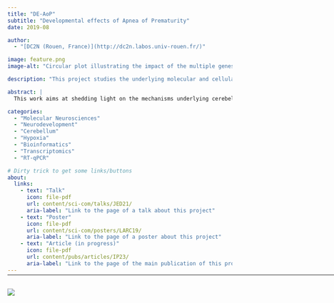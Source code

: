 ```yaml
---
title: "DE-AoP"
subtitle: "Developmental effects of Apnea of Prematurity"
date: 2019-08

author:
  - "[DC2N (Rouen, France)](http://dc2n.labos.univ-rouen.fr/)"

image: feature.png
image-alt: "Circular plot illustrating the impact of the multiple genes tested on several key biological pathways"

description: "This project studies the underlying molecular and cellular mechanisms of apnea of prematurity at play during cerebellar development, using intermittent hypoxia in a mouse model."

abstract: |
  This work aims at shedding light on the mechanisms underlying cerebellar hypoxic injury. To this end, a transcriptomic study (by RT-qPCR) of genes involved in oxydative stress, cell differentiation, and migration was performed. We analyzed the expression of these genes in different developmental stages (P4, P8, P12, P21 and adults), and in different cell types, using laser capture microdissection to separate cerebellar layers. This project provides cues to better understand the cellular and molecular aspects of AoP-induced cerebellar injury.

categories:
  - "Molecular Neurosciences"
  - "Neurodevelopment"
  - "Cerebellum"
  - "Hypoxia"
  - "Bioinformatics"
  - "Transcriptomics"
  - "RT-qPCR"

# Dirty trick to get some links/buttons
about:
  links:
    - text: "Talk"
      icon: file-pdf
      url: content/sci-com/talks/JED21/
      aria-label: "Link to the page of a talk about this project"
    - text: "Poster"
      icon: file-pdf
      url: content/sci-com/posters/LARC19/
      aria-label: "Link to the page of a poster about this project"
    - text: "Article (in progress)"
      icon: file-pdf
      url: content/pubs/articles/IP23/
      aria-label: "Link to the page of the main publication of this project"
---
```


<hr style="margin-bottom: 30px; margin-top: -12px;" width="900px">

![](feature.png){.preview-image fig-alt="Image illustrating the project"}
